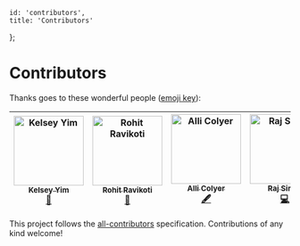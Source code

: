 
	id: 'contributors',
	title: 'Contributors'
};


# Contributors

Thanks goes to these wonderful people ([emoji key](https://github.com/all-contributors/all-contributors#emoji-key)):

<!-- ALL-CONTRIBUTORS-LIST:START - Do not remove or modify this section -->
<!-- prettier-ignore -->
| [<img src="https://avatars3.githubusercontent.com/u/32113193?v=4" width="125px;" alt="Kelsey Yim"/><br /><sub><b>Kelsey Yim</b></sub>](https://github.com/kelseyyim)<br />[🚧](#maintenance-kelseyyim "Maintenance") | [<img src="https://avatars1.githubusercontent.com/u/16107563?v=4" width="125px;" alt="Rohit Ravikoti"/><br /><sub><b>Rohit Ravikoti</b></sub>](https://github.com/rohit-ravikoti)<br />[🚧](#maintenance-rohit-ravikoti "Maintenance") | [<img src="https://avatars2.githubusercontent.com/u/11083917?v=4" width="125px;" alt="Alli Colyer"/><br /><sub><b>Alli Colyer</b></sub>](http://www.alli.science)<br />[🖋](#content-Allicolyer "Content") | [<img src="https://avatars2.githubusercontent.com/u/15880596?v=4" width="125px;" alt="Raj Singh"/><br /><sub><b>Raj Singh</b></sub>](https://github.com/rajinwonderland)<br />[💻](#content-rajinwonderland "Content") | [<img src="https://avatars3.githubusercontent.com/u/30252118?v=4" width="125px;" alt="Jorge Carlos"/><br /><sub><b>Jorge Carlos</b></sub>](https://github.com/Jorge0521)<br />[🖋](#content-Jorge0521 "Content") | [<img src="https://avatars2.githubusercontent.com/u/31262171?v=4" width="125px;" alt="Henry Yang"/><br /><sub><b>Henry Yang</b></sub>](https://github.com/hkyang995)<br />[🖋](#content-hkyang995 "Content") | [<img src="https://avatars3.githubusercontent.com/u/23729837?v=4" width="125px;" alt="TrevHeath"/><br /><sub><b>TrevHeath</b></sub>](https://github.com/TrevHeath)<br />[🖋](#content-TrevHeath "Content") |
| :------------------------------------------------------------------------------------------------------------------------------------------------------------------------------------------------------------------: | :--------------------------------------------------------------------------------------------------------------------------------------------------------------------------------------------------------------------: | :--------------------------------------------------------------------------------------------------------------------------------------------------------------------------------------------------------: | :-----------------------------------------------------------------------------------------------------------------------------------------------------------------------------------------------------------: | :--------------------------------------------------------------------------------------------------------------------------------------------------------------------------------------------------------------: | :----------------------------------------------------------------------------------------------------------------------------------------------------------------------------------------------------------: | :--------------------------------------------------------------------------------------------------------------------------------------------------------------------------------------------------------: |

<!-- ALL-CONTRIBUTORS-LIST:END -->

This project follows the [all-contributors](https://github.com/all-contributors/all-contributors) specification. Contributions of any kind welcome!
